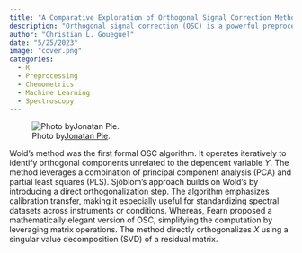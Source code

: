 ```yaml
---
title: "A Comparative Exploration of Orthogonal Signal Correction Methods"
description: "Orthogonal signal correction (OSC) is a powerful preprocessing technique frequently used to remove variation in spectral data that is orthogonal to the property of interest. Over the years, several implementations of OSC have emerged, with the most notable being those by Wold et al., Sjöblom et al., and Fearn. This post compares these three methods, exploring their algorithmic approaches and practical implications."
author: "Christian L. Goueguel"
date: "5/25/2023"
image: "cover.png"
categories:
  - R
  - Preprocessing
  - Chemometrics
  - Machine Learning
  - Spectroscopy
---
```


::: justified
![Photo by[Jonatan Pie](https://unsplash.com/photos/a-body-of-water-surrounded-by-mountains-and-clouds-_b2hvhIXGI8?utm_content=creditShareLink&utm_medium=referral&utm_source=unsplash).](cover.png){fig-align="center"}

Wold's method was the first formal OSC algorithm. It operates iteratively to identify orthogonal components unrelated to the dependent variable $Y$. The method leverages a combination of principal component analysis (PCA) and partial least squares (PLS). Sjöblom's approach builds on Wold's by introducing a direct orthogonalization step. The algorithm emphasizes calibration transfer, making it especially useful for standardizing spectral datasets across instruments or conditions. Whereas, Fearn proposed a mathematically elegant version of OSC, simplifying the computation by leveraging matrix operations. The method directly orthogonalizes $X$ using a singular value decomposition (SVD) of a residual matrix.
:::
